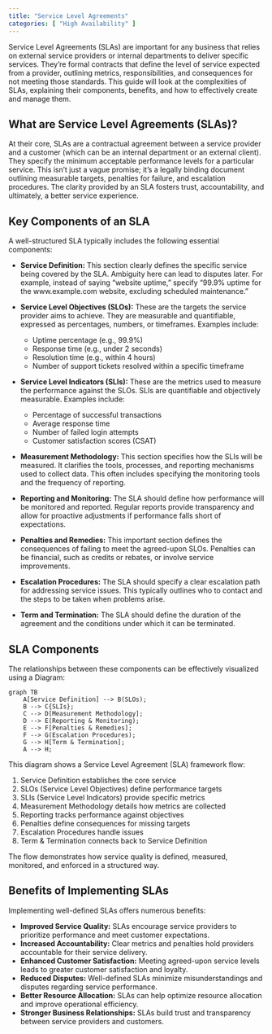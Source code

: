 ```yaml
---
title: "Service Level Agreements"
categories: [ "High Availability" ]
---
```


Service Level Agreements (SLAs) are important for any business that relies on external service providers or internal departments to deliver specific services. They're formal contracts that define the level of service expected from a provider, outlining metrics, responsibilities, and consequences for not meeting those standards. This guide will look at the complexities of SLAs, explaining their components, benefits, and how to effectively create and manage them.

## What are Service Level Agreements (SLAs)?

At their core, SLAs are a contractual agreement between a service provider and a customer (which can be an internal department or an external client). They specify the minimum acceptable performance levels for a particular service. This isn't just a vague promise; it's a legally binding document outlining measurable targets, penalties for failure, and escalation procedures. The clarity provided by an SLA fosters trust, accountability, and ultimately, a better service experience.

## Key Components of an SLA

A well-structured SLA typically includes the following essential components:

-   **Service Definition:** This section clearly defines the specific service being covered by the SLA. Ambiguity here can lead to disputes later. For example, instead of saying "website uptime," specify "99.9% uptime for the www.example.com website, excluding scheduled maintenance."

-   **Service Level Objectives (SLOs):** These are the targets the service provider aims to achieve. They are measurable and quantifiable, expressed as percentages, numbers, or timeframes. Examples include:

    -   Uptime percentage (e.g., 99.9%)
    -   Response time (e.g., under 2 seconds)
    -   Resolution time (e.g., within 4 hours)
    -   Number of support tickets resolved within a specific timeframe

-   **Service Level Indicators (SLIs):** These are the metrics used to measure the performance against the SLOs. SLIs are quantifiable and objectively measurable. Examples include:

    -   Percentage of successful transactions
    -   Average response time
    -   Number of failed login attempts
    -   Customer satisfaction scores (CSAT)

-   **Measurement Methodology:** This section specifies how the SLIs will be measured. It clarifies the tools, processes, and reporting mechanisms used to collect data. This often includes specifying the monitoring tools and the frequency of reporting.

-   **Reporting and Monitoring:** The SLA should define how performance will be monitored and reported. Regular reports provide transparency and allow for proactive adjustments if performance falls short of expectations.

-   **Penalties and Remedies:** This important section defines the consequences of failing to meet the agreed-upon SLOs. Penalties can be financial, such as credits or rebates, or involve service improvements.

-   **Escalation Procedures:** The SLA should specify a clear escalation path for addressing service issues. This typically outlines who to contact and the steps to be taken when problems arise.

-   **Term and Termination:** The SLA should define the duration of the agreement and the conditions under which it can be terminated.

## SLA Components

The relationships between these components can be effectively visualized using a Diagram:

```mermaid
graph TB
    A[Service Definition] --> B(SLOs);
    B --> C{SLIs};
    C --> D[Measurement Methodology];
    D --> E(Reporting & Monitoring);
    E --> F[Penalties & Remedies];
    F --> G(Escalation Procedures);
    G --> H[Term & Termination];
    A --> H;
```

This diagram shows a Service Level Agreement (SLA) framework flow:

1. Service Definition establishes the core service
2. SLOs (Service Level Objectives) define performance targets
3. SLIs (Service Level Indicators) provide specific metrics
4. Measurement Methodology details how metrics are collected
5. Reporting tracks performance against objectives
6. Penalties define consequences for missing targets
7. Escalation Procedures handle issues
8. Term & Termination connects back to Service Definition

The flow demonstrates how service quality is defined, measured, monitored, and enforced in a structured way.

## Benefits of Implementing SLAs

Implementing well-defined SLAs offers numerous benefits:

-   **Improved Service Quality:** SLAs encourage service providers to prioritize performance and meet customer expectations.
-   **Increased Accountability:** Clear metrics and penalties hold providers accountable for their service delivery.
-   **Enhanced Customer Satisfaction:** Meeting agreed-upon service levels leads to greater customer satisfaction and loyalty.
-   **Reduced Disputes:** Well-defined SLAs minimize misunderstandings and disputes regarding service performance.
-   **Better Resource Allocation:** SLAs can help optimize resource allocation and improve operational efficiency.
-   **Stronger Business Relationships:** SLAs build trust and transparency between service providers and customers.
